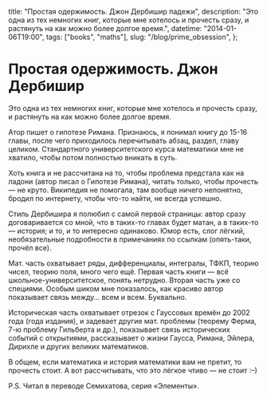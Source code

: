   title: "Простая одержимость. Джон Дербишир падежи",
  description:
    "Это одна из тех немногих книг, которые мне хотелось и прочесть сразу, и растянуть на как можно более долгое время.",
  datetime: "2014-01-06T19:00",
  tags: ["books", "maths"],
  slug: "/blog/prime_obsession",
};

# Простая одержимость. Джон Дербишир

Это одна из тех немногих книг, которые мне хотелось и прочесть сразу, и растянуть на как можно более долгое время.

Атор пишет о гипотезе Римана. Признаюсь, я понимал книгу до 15-16 главы, после чего приходилось перечитывать абзац, раздел, главу целиком. Стандартного университетского курса математики мне не хватило, чтобы потом полностью вникать в суть.

Хоть книга и не рассчитана на то, чтобы проблема предстала как на ладони (автор писал о Гипотезе Римана), читать только, чтобы прочесть — не круто. Википедия не помогала, там вообще ничего непонятно, бродил по интернету, чтобы что-то найти, не всегда успешно.

Стиль Дербишира я полюбил с самой первой страницы: автор сразу договаривается со мной, что в таких-то главах будет матан, а в таких-то — история; и то, и то интересно одинаково. Юмор есть, слог лёгкий, необязательные подробности в примечаниях по ссылкам (опять-таки, прочёл все).

Мат. часть охватывает ряды, дифференциалы, интегралы, ТФКП, теорию чисел, теорию поля, много чего ещё. Первая часть книги — всё школьное-университетское, понять нетрудно. Вторая часть уже со специями. Особым шиком мне показалось, как красиво автор показывает связь между… всем и всем. Буквально.

Историческая часть охватывает отрезок с Гауссовых времён до 2002 года (года издания), и задевает другие мат. проблемы (теорему Ферма, 7-ю проблему Гильберта и др.), показывает связь исторических событий с открытиями, рассказывает о жизни Гаусса, Римана, Эйлера, Дирихле и других великих математиков.

В общем, если математика и история математики вам не претит, то прочесть стоит. А вот рассчитывать, что это лёгкое чтиво — не стоит <nobr>:–)</nobr>

P.S. Читал в переводе Семихатова, серия «Элементы».
